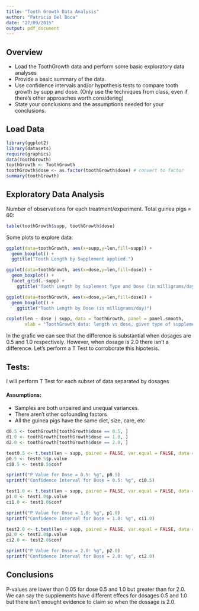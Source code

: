 ```yaml
---
title: "Tooth Growth Data Analysis"
author: "Patricio Del Boca"
date: "27/09/2015"
output: pdf_document
---
```


## Overview

 - Load the ToothGrowth data and perform some basic exploratory data analyses 
 - Provide a basic summary of the data.
 - Use confidence intervals and/or hypothesis tests to compare tooth growth by supp and dose. (Only use the techniques from class, even if there's other approaches worth considering)
 - State your conclusions and the assumptions needed for your conclusions.

## Load Data

```r
library(ggplot2)
library(datasets)
require(graphics)
data(ToothGrowth)
toothGrowth <- ToothGrowth 
toothGrowth$dose <- as.factor(toothGrowth$dose) # convert to factor
summary(toothGrowth)
```

## Exploratory Data Analysis

Number of observations for each treatment/experiment. Total guinea pigs = 60:
```r
table(toothGrowth$supp, toothGrowth$dose)
```

Some plots to explore data:
```r
ggplot(data=toothGrowth, aes(x=supp,y=len,fill=supp)) +
  geom_boxplot() +
  ggtitle("Tooth Length by Supplement applied.")
```

```r
ggplot(data=toothGrowth, aes(x=dose,y=len,fill=dose)) +
  geom_boxplot() + 
  facet_grid(.~supp) + 
    ggtitle("Tooth Length by Suplement Type and Dose (in milligrams/day.)")
```

```r
ggplot(data=toothGrowth, aes(x=dose,y=len,fill=dose)) +
  geom_boxplot() +
    ggtitle("Tooth Length by Dose (in milligrams/day)")

```

```r
coplot(len ~ dose | supp, data = ToothGrowth, panel = panel.smooth,
       xlab = "ToothGrowth data: length vs dose, given type of supplement")
```

In the grafic we can see that the difference is substantial when dosages 
are 0.5 and 1.0 respectively. However, when dosage is 2.0 there isn't a difference.
Let's perform a T Test to corroborate this hipotesis.

## Tests:
I will perform T Test for each subset of data separated by dosages

#### Assumptions:
 - Samples are both unpaired and unequal variances.
 - There aren't other cofounding factors
 - All the guinea pigs have the same diet, size, care, etc

```r
d0.5 <- toothGrowth[toothGrowth$dose == 0.5, ]
d1.0 <- toothGrowth[toothGrowth$dose == 1.0, ]
d2.0 <- toothGrowth[toothGrowth$dose == 2.0, ]
```

```r
test0.5 <- t.test(len ~ supp, paired = FALSE, var.equal = FALSE, data = d0.5)
p0.5 <- test0.5$p.value
ci0.5 <- test0.5$conf
```

```r
sprintf("P Value for Dose = 0.5: %g", p0.5)
sprintf("Confidence Interval for Dose = 0.5: %g", ci0.5)
```

```r
test1.0 <- t.test(len ~ supp, paired = FALSE, var.equal = FALSE, data = d1.0)
p1.0 <- test1.0$p.value
ci1.0 <- test1.0$conf
```

```r
sprintf("P Value for Dose = 1.0: %g", p1.0)
sprintf("Confidence Interval for Dose = 1.0: %g", ci1.0)

```

```r
test2.0 <- t.test(len ~ supp, paired = FALSE, var.equal = FALSE, data = d2.0)
p2.0 <- test2.0$p.value
ci2.0 <- test2.0$conf
```

```r
sprintf("P Value for Dose = 2.0: %g", p2.0)
sprintf("Confidence Interval for Dose = 2.0: %g", ci2.0)
```

## Conclusions
P-values are lower than 0.05 for dose 0.5 and 1.0 but greater than for 2.0.
We can say the supplements have different effecs for dosages 0.5 and 1.0 but 
there isn't enought evidence to claim so when the dossage is 2.0. 